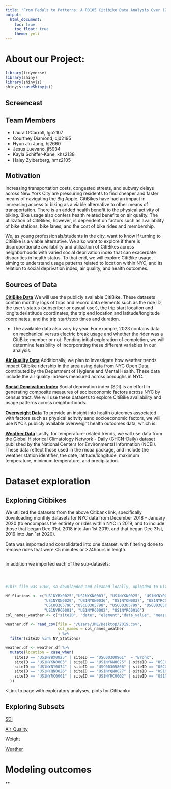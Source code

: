 ```yaml
---
title: "From Pedals to Patterns: A P8105 Citibike Data Analysis Over 12 months of 2019"
output: 
  html_document:
    toc: true
    toc_float: true
    theme: yeti
---
```


# About our Project:
```r
library(tidyverse)
library(shiny)
library(shinyjs)
shinyjs::useShinyjs()
```


## Screencast 

<link here to embed video>

## Team Members
  - Laura O'Carroll, lgo2107<br>
  - Courtney Diamond, cjd2195<br>
  - Hyun Jin Jung, hj2660<br>
  - Jesus Luevano, jl5934<br>
  - Kayla Schiffer-Kane, khs2138<br>
  - Haley Zylberberg, hmz2105<br>
  
  
## Motivation
Increasing transportation costs, congested streets, and subway delays across New York City are pressuring residents to find cheaper and faster means of navigating the Big Apple. CitiBikes have had an impact in increasing access to biking as a viable alternative to other means of transportation. There is an added health benefit to the physical activity of biking. Bike usage also confers health related benefits on air quality. The utilization of CitiBikes, however, is dependent on factors such as availability of bike stations, bike lanes, and the cost of bike rides and membership. 

We, as young professionals/students in the city, want to know if turning to CitiBike is a viable alternative. We also want to explore if there is disproportionate availability and utilization of CitiBikes across neighborhoods with varied social deprivation index that can exacerbate disparities in health status. To that end, we will explore CitiBike usage, aiming to understand usage patterns related to location within NYC, and its relation to social deprivation index, air quality, and health outcomes.


## Sources of Data

[**CitiBike Data**](https://s3.amazonaws.com/tripdata/index.html) We will use the publicly available CitiBike. These datasets contain monthly logs of trips and record data elements such as the ride ID, the user's status (subscriber or casual user), the trip start location and longitude/latitude coordinates, the trip end location and latitude/longitude coordinates, and the trip start/stop times and duration.

* The available data also vary by year. For example, 2023 contains data on mechanical versus electric break usage and whether the rider was a CitiBike member or not. Pending initial exploration of completion, we will determine feasibility of incorporating these different variables in our analysis. 

[**Air Quality Data**](https://data.cityofnewyork.us/Environment/Air-Quality/c3uy-2p5r) Additionally, we plan to investigate how weather trends impact Citibike ridership in the area using data from NYC Open Data, contributed by the Department of Hygiene and Mental Health. These data include the air quality indexes measured across boroughs in NYC.

[**Social Deprivation Index**](https://www.graham-center.org/maps-data-tools/social-deprivation-index.html) Social deprivation index (SDI) is an effort in generating composite measures of socioeconomic factors across NYC by census tract. We will use these datasets to explore CitiBike availability and usage patterns across neighborhoods.

[**Overweight Data**](https://a816-dohbesp.nyc.gov/IndicatorPublic/Subtopic.aspx?theme_code=2,3&subtopic_id=113) To provide an insight into health outcomes associated with factors such as physical acitvity aand socioeconomic factors, we will use NYC's publicly available overweight health outcomes data, which is.  

[**Weather Data**](https://www.ncei.noaa.gov/metadata/geoportal/rest/metadata/item/gov.noaa.ncdc:C00861/html) Lastly, for temperature-related trends, we will use data from the Global Historical Climatology Network - Daily (GHCN-Daily) dataset published by the National Centers for Environmental Information (NCEI). These data reflect those used in the rnoaa package, and include the weather station identifier, the date, latitude/longitude, maximum temperature, minimum temperature, and precipitation. 


# Dataset exploration

## Exploring Citibikes 

We utilized the datasets from the above Citibank link, specifically downloading monthly datasets for NYC data from December 2018 - January 2020 (to encompass the entirety or rides within NYC in 2019, and to include those that began Dec 31st, 2018 into Jan 1st 2019, and that began Dec 31st, 2019 into Jan 1st 2020). 

Data was imported and consolidated into one dataset, with filtering done to remove rides that were <5 minutes or >24hours in length. 

```r

```

In addition we imported each of the sub-datasets:

```r

```


```r

```

```r

```


```r
#This file was >1GB, so downlaoded and cleaned locally, uploaded to GitHub after filtering

NY_Stations <- c("US1NYBX0025","US1NYKN0003", "US1NYKN0025", "US1NYNY0074", "US1NYQN0026", "US1NYQN0027", "USC00300958", "USC00300961",
                 "US1NYQN0029", "US1NYQN0036", "US1NYQN0037", "US1NYRC0001", "US1NYRC0002", "US1NYRC0016",
                 "USC00305796","USC00305798", "USC00305799", "USC00305804", "USC00305806", "USC00305816", 
                 "US1NYRC0001", "US1NYRC0002", "US1NYRC0016")
col_names_weather <- c("siteID", "date", "element","data_value", "measurement_flag", "quality_flag", "source_flag", "obs_time")

weather.df <- read_csv(file = "/Users/JML/Desktop/2019.csv",
                       col_names = col_names_weather 
                       ) %>%
  filter(siteID %in% NY_Stations)

weather.df <- weather.df %>%
  mutate(location = case_when(
    siteID == "US1NYBX0025" | siteID == "USC00300961"  ~ "Bronx", 
    siteID == "US1NYKN0003" | siteID == "US1NYKN0025" | siteID == "USC00300958" | siteID == "USC00305796" | siteID == "USC00305798" ~ "Brooklyn",
    siteID == "US1NYNY0074" | siteID == "USC00305806" | siteID == "USC00305816" ~ "Manhattan",
    siteID == "US1NYQN0026" | siteID == "US1NYQN0027" | siteID == "US1NYQN0029" | siteID == "US1NYQN0036" | siteID == "US1NYQN0037" | siteID == "USC00305799" | siteID == "USC00305804" ~ "Queens", 
    siteID == "US1NYRC0001" | siteID == "US1NYRC0002" | siteID == "US1NYRC0016" ~ "Staten"
  ))
```


<Link to page with exploratory analyses, plots for Citibank>


## Exploring Subsets

[SDI](SDI_Exploratory.html)

[Air_Quality](SDI_Exploratory.html)

[Weight](Weight_exploratory.html)

[Weather](Weather_exploratory.html)


# Modeling outcomes

** 
